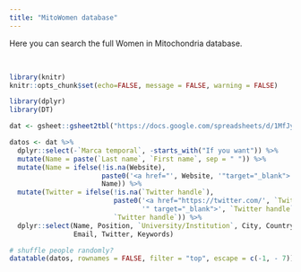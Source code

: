 ```yaml
---
title: "MitoWomen database"
---
```


Here you can search the full Women in Mitochondria database.

<br>

```r
library(knitr)
knitr::opts_chunk$set(echo=FALSE, message = FALSE, warning = FALSE)
```

```r

library(dplyr)
library(DT)

```


```r

dat <- gsheet::gsheet2tbl("https://docs.google.com/spreadsheets/d/1MfJyhC0fLeObYGcCEV3hZcgs5EhEmW1glSIXdaZRch0/edit?usp=sharing")

datos <- dat %>%
  dplyr::select(-`Marca temporal`, -starts_with("If you want")) %>%
  mutate(Name = paste(`Last name`, `First name`, sep = " ")) %>%
  mutate(Name = ifelse(!is.na(Website), 
                       paste0('<a href="', Website, '"target="_blank">', Name, '</a>'),
                       Name)) %>%
  mutate(Twitter = ifelse(!is.na(`Twitter handle`), 
                          paste0('<a href="https://twitter.com/', `Twitter handle`, 
                                 '" target="_blank">', `Twitter handle`, '</a>'),
                          `Twitter handle`)) %>%
  dplyr::select(Name, Position, `University/Institution`, City, Country, 
                Email, Twitter, Keywords) 

```


```r

# shuffle people randomly?
datatable(datos, rownames = FALSE, filter = "top", escape = c(-1, - 7))

```

